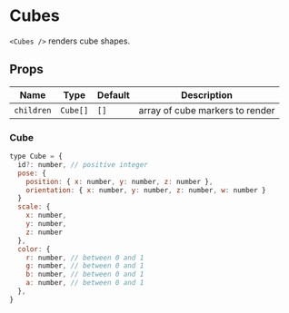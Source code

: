 
# Cubes

`<Cubes />` renders cube shapes.

## Props

| Name       | Type     | Default | Description                     |
| ---------- | -------- | ------- | ------------------------------- |
| `children` | `Cube[]` | `[]`    | array of cube markers to render |

### Cube

```js
type Cube = {
  id?: number, // positive integer
  pose: {
    position: { x: number, y: number, z: number },
    orientation: { x: number, y: number, z: number, w: number }
  }
  scale: {
    x: number,
    y: number,
    z: number
  },
  color: {
    r: number, // between 0 and 1
    g: number, // between 0 and 1
    b: number, // between 0 and 1
    a: number, // between 0 and 1
  },
}
```

<Cubes />

